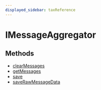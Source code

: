 ```yaml
---
displayed_sidebar: taxReference
---
```



# IMessageAggregator

## Methods

- [clearMessages](../../IMessageAggregator/methods/tax.IMessageAggregator.clearMessages/page.mdx)
- [getMessages](../../IMessageAggregator/methods/tax.IMessageAggregator.getMessages/page.mdx)
- [save](../../IMessageAggregator/methods/tax.IMessageAggregator.save/page.mdx)
- [saveRawMessageData](../../IMessageAggregator/methods/tax.IMessageAggregator.saveRawMessageData/page.mdx)
